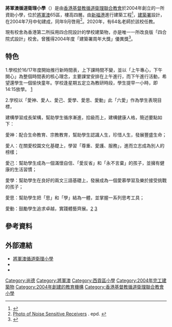 {{Infobox School
| name        = 將軍澳循道衛理小學
| other_name  = 
| image       = [[File:Tkomps-logo1.gif|150px]]<BR>[[File:Tseung_Kwan_O_Methodist_Primary_School_2020_10_part2.jpg|280px]]
| logo        = 
| motto       = 篤信至善，互愛勤賢 
                正向人生顯六愛,自主學習新世代
| established = 2004年
| type        = 資助全日制小學
| religion    = [[基督教|基督教]][[循道宗|循道宗]]
| affiliation = [[香港基督教循道衞理聯合教會|香港基督教循道衞理聯合教會]]
| district    = 西貢區
| grades      = 6
| president   = 陳永堅先生
| principal   = 林德育先生
| vice_principal   = 樊文輝先生、姚榮錦先生、黃勵德女士
| dean        = 
| college     = 
| house       = 
| su          =
| sc          =
| cs          =
| faculty     = 64
| staff       = 
| students    = 
| athletics   = 
| conference  = 
| tree        =
| colors      = 
| mascot      = 
| magazine    = 
| free_label  = 面積
| free_text   = 約12030平方米
| free_label2 = 
| free_text2  = 
| free_label3 = 
| free_text3  = 
| address     = 新界將軍澳65區唐俊街15號
| number  = 27060770
| fax         = 27062207
| mail        = email@tkomps.edu.hk
| website     = https://www.tkomps.edu.hk
}}

'''將軍澳循道衛理小學'''（{{lang-en|'''Tseung Kwan O Methodist Primary School'''}}）是由[[香港基督教循道衛理聯合教會|香港基督教循道衛理聯合教會]]於2004年創立的一所資助小學，位於[[將軍澳|將軍澳]]65區，樓高四層。由[[新福港|新福港]]進行建築工程<ref>{{Cite web |url=http://www.sfk.com.hk/zh-hk/civil/latest.php?page=41 |title=土木工程及樓宇建設項目列表 第41頁 |publisher=新福港 |access-date=2019-06-30 |language=zh-hant |dead-url=no |archive-date=2020-01-24 |archive-url=https://web.archive.org/web/20200124083341/http://www.sfk.com.hk/zh-hk/civil/latest.php?page=41 }}</ref>，[[建築署|建築署]]設計，在2004年7月中旬建成，同年9月啓用<ref>[https://www.epd.gov.hk/eia/register/report/eiareport/eia_1112005/HTML/EIA/HTML/Volume%203A/appendix%204-8.htm Photo of Noise Sensitive Receivers] {{Wayback|url=https://www.epd.gov.hk/eia/register/report/eiareport/eia_1112005/HTML/EIA/HTML/Volume%203A/appendix%204-8.htm |date=20180620182434 }}. epd. {{en}}</ref>。2020年，有64名老師於該校任教。

現有校舍為香港第二所採用四合院設計的學校建築物{{notetag|第一所採用四合院式設計的現代校舍是[[嘉諾撒小學（新蒲崗）|嘉諾撒小學（新蒲崗）]]，而香港首所四合院學校是[[通德學校|通德學校]]。}}，亦是唯一一所改良版「四合院式設計」校舍。曾獲得2004年度「建築署周年大獎」優異獎<ref>{{Cite web |url=https://www.archsd.gov.hk/en/exhibition/a-36-classroom-primary-school-in-area-65,-tseung-kwan-o.aspx |title=ASD Exhibition - A 36-Classroom Primary School in Area 65, Tseung Kwan O |accessdate=2019-07-29 |language=en |deadurl=yes |quote= |publisher=Architectural Services Department |archive-date=2019-10-27 |archive-url=https://web.archive.org/web/20191027061950/https://www.archsd.gov.hk/en/exhibition/a-36-classroom-primary-school-in-area-65,-tseung-kwan-o.aspx }}</ref>。

== 特色 ==
1.學校於16/17年度開始推行新時間表，上下課時間不變，並以「上午專心，下午開心」為整個時間表的核心理念，主要課堂安排在上午進行，而下午進行活動，希望還學生一個愉快童年。学校逢星期五定立為教研時段，學生提早一小時，即14:15放學。	[https://www.tkomps.edu.hk/web/01school/files/1920%E5%AD%B8%E6%A0%A1%E5%A0%B1%E5%91%8A(SchoolReport)v13.pdf]

2.学校以「愛神、愛人、愛己、愛學、愛思、愛動」此「六愛」作為學生表現目標，

建構學習成長架構，幫助學生循序漸進，拾級而上，建構健康人格，簡述要點如下：

愛神：配合生命教育、宗教教育，幫助學生認識人生，珍惜人生，發展豐盛生命；

愛人：在關愛校園文化基礎上，學習「尊重、愛護、服務」，進而立志成為別人的榜樣；

愛己：幫助學生成為一個滿懷自信、「愛反省」和「永不言棄」的孩子，並擁有健康的生活習慣；

愛學：幫助學生在良好的兩文三語基礎上，發展成為一個愛慕學習及樂於接受挑戰的孩子；

愛思：幫助學生把「思」和「學」結為一體，並掌握一系列思考工具；

愛動：鼓勵學生追求卓越，實踐體藝齊展。[https://www.tkomps.edu.hk/web/01school/files/1920%E5%AD%B8%E6%A0%A1%E5%A0%B1%E5%91%8A(SchoolReport)v13.pdf] [https://www.tkomps.edu.hk/schoolarticle.asp?bid=3&sid=2] {{Wayback|url=https://www.tkomps.edu.hk/schoolarticle.asp?bid=3&sid=2 |date=20170606173414 }}

== 參考資料 ==
{{ReflistH|20em}}
{{reflist}}
{{noteFoot}}
{{ReflistF}}

== 外部連結 ==
*[http://www.tkomps.edu.hk 將軍澳循道衛理小學] {{Wayback|url=http://www.tkomps.edu.hk/ |date=20191020162907 }}
*{{facebook|196656940474809|將軍澳循道衛理小學}}
*{{facebook|tkompsalumniassociation|將軍澳循道衛理小學校友會}}

{{香港基督教循道衛理聯合教會學校}}

{{DEFAULTSORT: Tseung Kwan O Methodist Primary School}}
[[Category:尚德|Category:尚德]]
[[Category:將軍澳|Category:將軍澳]]
[[Category:西貢區小學|Category:西貢區小學]]
[[Category:2004年完工建築物|Category:2004年完工建築物]]
[[Category:2004年創建的教育機構|Category:2004年創建的教育機構]]
[[Category:香港基督教循道衛理聯合教會小學|Category:香港基督教循道衛理聯合教會小學]]